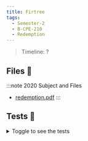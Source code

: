 ```yaml
---
title: Firtree
tags:
  - Semester-2
  - B-CPE-210
  - Redemption
---
```

> Timeline: ?


## Files 📂

:::note 2020 Subject and Files
- [redemption.pdf](https://github.com/Studio-17/Epitech-Subjects/raw/main/Semester-2/B-CPE-210/Redemption/redemption.pdf)
:::

## Tests 🤖
<details>
  <summary>Toggle to see the tests</summary>
  <div>
Yo
  </div>
</details>

